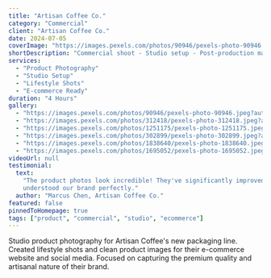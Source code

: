 ```yaml
---
title: "Artisan Coffee Co."
category: "Commercial"
client: "Artisan Coffee Co."
date: 2024-07-05
coverImage: "https://images.pexels.com/photos/90946/pexels-photo-90946.jpeg?auto=compress&cs=tinysrgb&w=1600"
shortDescription: "Commercial shoot - Studio setup - Post-production magic"
services:
  - "Product Photography"
  - "Studio Setup"
  - "Lifestyle Shots"
  - "E-commerce Ready"
duration: "4 Hours"
gallery:
  - "https://images.pexels.com/photos/90946/pexels-photo-90946.jpeg?auto=compress&cs=tinysrgb&w=1600"
  - "https://images.pexels.com/photos/312418/pexels-photo-312418.jpeg?auto=compress&cs=tinysrgb&w=1600"
  - "https://images.pexels.com/photos/1251175/pexels-photo-1251175.jpeg?auto=compress&cs=tinysrgb&w=1600"
  - "https://images.pexels.com/photos/302899/pexels-photo-302899.jpeg?auto=compress&cs=tinysrgb&w=1600"
  - "https://images.pexels.com/photos/1838640/pexels-photo-1838640.jpeg?auto=compress&cs=tinysrgb&w=1600"
  - "https://images.pexels.com/photos/1695052/pexels-photo-1695052.jpeg?auto=compress&cs=tinysrgb&w=1600"
videoUrl: null
testimonial:
  text:
    "The product photos look incredible! They've significantly improved our online sales. Vikshan
    understood our brand perfectly."
  author: "Marcus Chen, Artisan Coffee Co."
featured: false
pinnedToHomepage: true
tags: ["product", "commercial", "studio", "ecommerce"]
---
```


Studio product photography for Artisan Coffee's new packaging line. Created lifestyle shots and
clean product images for their e-commerce website and social media. Focused on capturing the premium
quality and artisanal nature of their brand.
